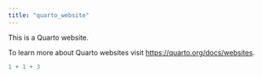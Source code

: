 ```yaml
---
title: "quarto_website"
---
```


This is a Quarto website.

To learn more about Quarto websites visit <https://quarto.org/docs/websites>.

```r
1 + 1 + 3
```

